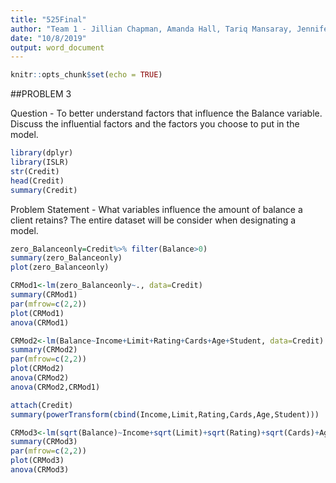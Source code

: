```yaml
---
title: "525Final"
author: "Team 1 - Jillian Chapman, Amanda Hall, Tariq Mansaray, Jennifer Snyder, David Tannerr"
date: "10/8/2019"
output: word_document
---
```


```r
knitr::opts_chunk$set(echo = TRUE)
```





##PROBLEM 3

Question - To better understand factors that influence the Balance variable.  Discuss the influential factors and the factors you choose to put in the model.

```r
library(dplyr)
library(ISLR)
str(Credit)
head(Credit)
summary(Credit)
```

Problem Statement - What variables influence the amount of balance a client retains? The entire dataset will be consider when designating a model.

```r
zero_Balanceonly=Credit%>% filter(Balance>0)
summary(zero_Balanceonly)
plot(zero_Balanceonly)
```

```r
CRMod1<-lm(zero_Balanceonly~., data=Credit)
summary(CRMod1)
par(mfrow=c(2,2))
plot(CRMod1)
anova(CRMod1)
```
```r
CRMod2<-lm(Balance~Income+Limit+Rating+Cards+Age+Student, data=Credit)
summary(CRMod2)
par(mfrow=c(2,2))
plot(CRMod2)
anova(CRMod2)
anova(CRMod2,CRMod1)
```

```r
attach(Credit)
summary(powerTransform(cbind(Income,Limit,Rating,Cards,Age,Student)))
```

```r
CRMod3<-lm(sqrt(Balance)~Income+sqrt(Limit)+sqrt(Rating)+sqrt(Cards)+Age^2+Student, data=Credit)
summary(CRMod3)
par(mfrow=c(2,2))
plot(CRMod3)
anova(CRMod3)
```